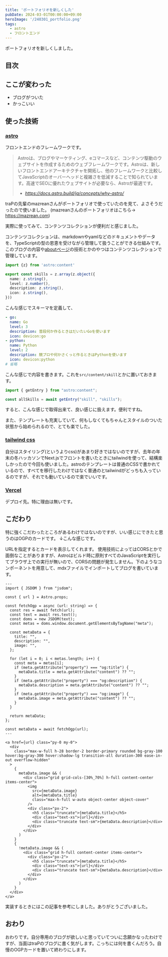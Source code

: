 ```yaml
---
title: 'ポートフォリオを新しくした'
pubDate: 2024-03-01T00:00:00+09:00
heroImage: '/240301_portfolio.png'
tags:
  - astro
  - フロントエンド
---
```


ポートフォリオを新しくしました。
<OGPCard url="https://github.com/ikura-hamu/portfolio2" />

## 目次

## ここが変わった

- ブログがついた
- かっこいい

## 使った技術

### [astro](https://astro.build/)

フロントエンドのフレームワークです。

> Astroは、ブログやマーケティング、eコマースなど、コンテンツ駆動のウェブサイトを作成するためのウェブフレームワークです。Astroは、新しいフロントエンドアーキテクチャを開拓し、他のフレームワークと比較してJavaScriptのオーバーヘッドと複雑さを低減することで知られています。高速でSEOに優れたウェブサイトが必要なら、Astroが最適です。
>
> - <cite>https://docs.astro.build/ja/concepts/why-astro/ </cite>

traPの先輩のmazreanさんがポートフォリオで使っていたのを見て、よさそうだったので使いました。
(mazreanさんのポートフォリオはこちら→ https://mazrean.com)

実際に使ってみて、コンテンツコレクションが便利だと感じました。
<OGPCard url="https://docs.astro.build/ja/guides/content-collections/" />

コンテンツコレクションは、markdownやyamlなどのドキュメントやデータを、TypeScriptの型の恩恵を受けながら管理して扱うことができる仕組みです。このブログの内容や[aboutページ](/about)の技術とかのやつはコンテンツコレクションで管理しています。

```ts
import {z} from 'astro:content'

export const skills = z.array(z.object({
  name: z.string(),
  level: z.number(),
  description: z.string(),
  icon: z.string(),
}))

```

こんな感じでスキーマを定義して、

```yaml
- go:
  name: Go
  level: 3
  description: 普段何か作るときはだいたいGoを使います
  icon: devicon:go
- python:
  name: Python
  level: 2
  description: 競プロや何かさくっと作るときはPythonを使います
  icon: devicon:python
# 省略
```

こんな感じで内容を書きます。これを`src/content/skill`とかに置いておきます。

```ts
import { getEntry } from "astro:content";

const allSkills = await getEntry("skill", "skills");
```

すると、こんな感じで取得出来て、良い感じに扱えます。便利ですね。

また、テンプレートも充実していて、何もしなくてもちゃんとスタイルのついた状態から始められるので、とても楽でした。

<OGPCard url="https://astro.build/themes/" />

### [tailwind css](https://tailwindcss.com/)

自分はスタイリング(というよりcss)があまり好きではないのですが、去年の年末の冬ハッカソンでNext.jsでフロントを書いたときにtailwindを使って、結構楽しかったので今回も使いました。astroのテンプレートは普通のCSSで書かれているので、すべてを移行したわけではなく普通のとtailwindがどっちも入っているのですが、それでも動いているので楽でいいです。

<OGPCard url="https://tailwindcss.com/" />

### [Vercel](https://vercel.com)

デプロイ先。特に理由は無いです。

## こだわり

特に強くこだわったところがあるわけではないのですが、いい感じにできたと思うのはOGPのカードです。
↓こんな感じです。
<OGPCard url="https://github.com" />

URLを指定するとカードを表示してくれます。
使用技術によってはCORSとかで面倒なことがありますが、Astroはビルド時に原則すべてのJavaScriptを実行してブラウザ上での実行が無いので、CORSの問題が発生しません。下のようなコンポーネントを用意して、mdxファイルでインポートしてブログを書いています。

```astro
---
import { JSDOM } from "jsdom";

const { url } = Astro.props;

const fetchOgp = async (url: string) => {
  const res = await fetch(url);
  const text = await res.text();
  const doms = new JSDOM(text);
  const metas = doms.window.document.getElementsByTagName("meta");

  const metaData = {
    title: "",
    description: "",
    image: "",
  };

  for (let i = 0; i < metas.length; i++) {
    const meta = metas[i];
    if (meta.getAttribute("property") === "og:title") {
      metaData.title = meta.getAttribute("content") ?? "";
    }
    if (meta.getAttribute("property") === "og:description") {
      metaData.description = meta.getAttribute("content") ?? "";
    }
    if (meta.getAttribute("property") === "og:image") {
      metaData.image = meta.getAttribute("content") ?? "";
    }
  }

  return metaData;
};

const metaData = await fetchOgp(url);
---

<a href={url} class="py-0 my-0">
  <div
    class="max-w-full h-28 border-2 border-primary rounded bg-gray-100 hover:bg-gray-300 hover:shadow-lg transition-all duration-300 ease-in-out overflow-hidden"
  >
    {
      metaData.image && (
        <div class="grid grid-cols-[30%_70%] h-full content-center items-center">
          <img
            src={metaData.image}
            alt={metaData.title}
            class="max-h-full w-auto object-center object-cover"
          />
          <div class="px-2">
            <h5 class="truncate">{metaData.title}</h5>
            <div class="text-xs">{url}</div>
            <div class="truncate text-sm">{metaData.description}</div>
          </div>
        </div>
      )
    }
    {
      !metaData.image && (
        <div class="grid h-full content-center items-center">
          <div class="px-2">
            <h5 class="truncate">{metaData.title}</h5>
            <div class="text-xs">{url}</div>
            <div class="truncate text-sm">{metaData.description}</div>
          </div>
        </div>
      )
    }
  </div>
</a>

```

実装するときにはこの記事を参考にしました。ありがとうございました。
<OGPCard url="https://zenn.dev/tomi/articles/2021-03-22-blog-card" />

## おわり

おわりです。自分専用のブログが欲しいと思っていてついに念願かなったわけですが、当面はtraPのブログに書く気がします。こっちには何を書くんだろう。自慢のOGPカードを置いて終わりにします。
<OGPCard url="https://trap.jp/author/ikura-hamu" />
